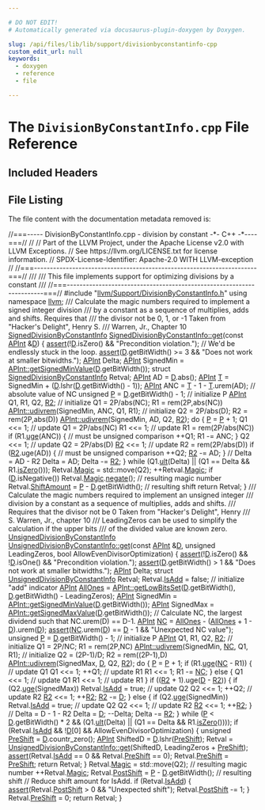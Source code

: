 ```yaml
---

# DO NOT EDIT!
# Automatically generated via docusaurus-plugin-doxygen by Doxygen.

slug: /api/files/lib/lib/support/divisionbyconstantinfo-cpp
custom_edit_url: null
keywords:
  - doxygen
  - reference
  - file

---
```





# The `DivisionByConstantInfo.cpp` File Reference

<DoxygenPage pluginConfig={pluginConfig}>



## Included Headers

<IncludesList>
<IncludesListItem
  filePath="llvm/Support/DivisionByConstantInfo.h"
  permalink="/docs/api/files/include/include/llvm/include/llvm/support/divisionbyconstantinfo-h"
  isLocal="true" />
</IncludesList>


## File Listing

The file content with the documentation metadata removed is:

<ProgramListing>

<Link id="l00001" /><CodeLine lineNumber="1"><span class="doxyHighlightComment">//===----- DivisionByConstantInfo.cpp - division by constant -&#42;- C++ -&#42;----===//</span></CodeLine>
<Link id="l00002" /><CodeLine lineNumber="2"><span class="doxyHighlightComment">//</span></CodeLine>
<Link id="l00003" /><CodeLine lineNumber="3"><span class="doxyHighlightComment">// Part of the LLVM Project, under the Apache License v2.0 with LLVM Exceptions.</span></CodeLine>
<Link id="l00004" /><CodeLine lineNumber="4"><span class="doxyHighlightComment">// See https://llvm.org/LICENSE.txt for license information.</span></CodeLine>
<Link id="l00005" /><CodeLine lineNumber="5"><span class="doxyHighlightComment">// SPDX-License-Identifier: Apache-2.0 WITH LLVM-exception</span></CodeLine>
<Link id="l00006" /><CodeLine lineNumber="6"><span class="doxyHighlightComment">//</span></CodeLine>
<Link id="l00007" /><CodeLine lineNumber="7"><span class="doxyHighlightComment">//===----------------------------------------------------------------------===//</span></CodeLine>
<Link id="l00008" /><CodeLine lineNumber="8"><span class="doxyHighlightComment">///</span></CodeLine>
<Link id="l00009" /><CodeLine lineNumber="9"><span class="doxyHighlightComment">/// This file implements support for optimizing divisions by a constant</span></CodeLine>
<Link id="l00010" /><CodeLine lineNumber="10"><span class="doxyHighlightComment">///</span></CodeLine>
<Link id="l00011" /><CodeLine lineNumber="11"><span class="doxyHighlightComment">//===----------------------------------------------------------------------===//</span></CodeLine>
<Link id="l00012" /><CodeLine lineNumber="12"></CodeLine>
<Link id="l00013" /><CodeLine lineNumber="13"><span class="doxyHighlightPreprocessor">#include &quot;<a href="/docs/api/files/include/include/llvm/include/llvm/support/divisionbyconstantinfo-h">llvm/Support/DivisionByConstantInfo.h</a>&quot;</span></CodeLine>
<Link id="l00014" /><CodeLine lineNumber="14"></CodeLine>
<Link id="l00015" /><CodeLine lineNumber="15"><span class="doxyHighlightKeyword">using namespace </span><span class="doxyHighlight"><a href="/docs/api/namespaces/llvm">llvm</a>;</span></CodeLine>
<Link id="l00016" /><CodeLine lineNumber="16"></CodeLine>
<Link id="l00017" /><CodeLine lineNumber="17"><span class="doxyHighlightComment">/// Calculate the magic numbers required to implement a signed integer division</span></CodeLine>
<Link id="l00018" /><CodeLine lineNumber="18"><span class="doxyHighlightComment">/// by a constant as a sequence of multiplies, adds and shifts.  Requires that</span></CodeLine>
<Link id="l00019" /><CodeLine lineNumber="19"><span class="doxyHighlightComment">/// the divisor not be 0, 1, or -1  Taken from &quot;Hacker&#39;s Delight&quot;, Henry S.</span></CodeLine>
<Link id="l00020" /><CodeLine lineNumber="20"><span class="doxyHighlightComment">/// Warren, Jr., Chapter 10</span></CodeLine>
<Link id="l00021" /><CodeLine lineNumber="21" lineLink="/docs/api/structs/llvm/signeddivisionbyconstantinfo/#affa10b6ac03585fea6d8f1832071ebd5"><span class="doxyHighlight"><a href="/docs/api/structs/llvm/signeddivisionbyconstantinfo">SignedDivisionByConstantInfo</a> <a href="/docs/api/structs/llvm/signeddivisionbyconstantinfo/#affa10b6ac03585fea6d8f1832071ebd5">SignedDivisionByConstantInfo::get</a>(</span><span class="doxyHighlightKeyword">const</span><span class="doxyHighlight"> <a href="/docs/api/classes/llvm/apint">APInt</a> &amp;<a href="/docs/api/files/lib/lib/ir/builtingcs-cpp/#a6a9f043784cf87001c84980afa76da82">D</a>) &#123;</span></CodeLine>
<Link id="l00022" /><CodeLine lineNumber="22"><span class="doxyHighlight">  <a href="/docs/api/files/lib/lib/target/lib/target/amdgpu/silowercontrolflow-cpp/#a4868c5d81c5ccc98c47aeab6244346a0">assert</a>(!<a href="/docs/api/files/lib/lib/ir/builtingcs-cpp/#a6a9f043784cf87001c84980afa76da82">D</a>.isZero() &amp;&amp; </span><span class="doxyHighlightStringLiteral">&quot;Precondition violation.&quot;</span><span class="doxyHighlight">);</span></CodeLine>
<Link id="l00023" /><CodeLine lineNumber="23"></CodeLine>
<Link id="l00024" /><CodeLine lineNumber="24"><span class="doxyHighlight">  </span><span class="doxyHighlightComment">// We&#39;d be endlessly stuck in the loop.</span></CodeLine>
<Link id="l00025" /><CodeLine lineNumber="25"><span class="doxyHighlight">  <a href="/docs/api/files/lib/lib/target/lib/target/amdgpu/silowercontrolflow-cpp/#a4868c5d81c5ccc98c47aeab6244346a0">assert</a>(<a href="/docs/api/files/lib/lib/ir/builtingcs-cpp/#a6a9f043784cf87001c84980afa76da82">D</a>.getBitWidth() &gt;= 3 &amp;&amp; </span><span class="doxyHighlightStringLiteral">&quot;Does not work at smaller bitwidths.&quot;</span><span class="doxyHighlight">);</span></CodeLine>
<Link id="l00026" /><CodeLine lineNumber="26"></CodeLine>
<Link id="l00027" /><CodeLine lineNumber="27"><span class="doxyHighlight">  <a href="/docs/api/classes/llvm/apint">APInt</a> Delta;</span></CodeLine>
<Link id="l00028" /><CodeLine lineNumber="28"><span class="doxyHighlight">  <a href="/docs/api/classes/llvm/apint">APInt</a> SignedMin = <a href="/docs/api/classes/llvm/apint/#a8f877403433892e14ff0c692cbe9efdf">APInt::getSignedMinValue</a>(<a href="/docs/api/files/lib/lib/ir/builtingcs-cpp/#a6a9f043784cf87001c84980afa76da82">D</a>.getBitWidth());</span></CodeLine>
<Link id="l00029" /><CodeLine lineNumber="29"><span class="doxyHighlight">  </span><span class="doxyHighlightKeyword">struct </span><span class="doxyHighlight"><a href="/docs/api/structs/llvm/signeddivisionbyconstantinfo">SignedDivisionByConstantInfo</a> Retval;</span></CodeLine>
<Link id="l00030" /><CodeLine lineNumber="30"></CodeLine>
<Link id="l00031" /><CodeLine lineNumber="31"><span class="doxyHighlight">  <a href="/docs/api/classes/llvm/apint">APInt</a> AD = <a href="/docs/api/files/lib/lib/ir/builtingcs-cpp/#a6a9f043784cf87001c84980afa76da82">D</a>.abs();</span></CodeLine>
<Link id="l00032" /><CodeLine lineNumber="32"><span class="doxyHighlight">  <a href="/docs/api/classes/llvm/apint">APInt</a> <a href="/docs/api/files/lib/lib/target/lib/target/mips/mips16isellowering-cpp/#a0acb682b8260ab1c60b918599864e2e5">T</a> = SignedMin + (<a href="/docs/api/files/lib/lib/ir/builtingcs-cpp/#a6a9f043784cf87001c84980afa76da82">D</a>.lshr(<a href="/docs/api/files/lib/lib/ir/builtingcs-cpp/#a6a9f043784cf87001c84980afa76da82">D</a>.getBitWidth() - 1));</span></CodeLine>
<Link id="l00033" /><CodeLine lineNumber="33"><span class="doxyHighlight">  <a href="/docs/api/classes/llvm/apint">APInt</a> ANC = <a href="/docs/api/files/lib/lib/target/lib/target/mips/mips16isellowering-cpp/#a0acb682b8260ab1c60b918599864e2e5">T</a> - 1 - <a href="/docs/api/files/lib/lib/target/lib/target/mips/mips16isellowering-cpp/#a0acb682b8260ab1c60b918599864e2e5">T</a>.urem(AD);   </span><span class="doxyHighlightComment">// absolute value of NC</span></CodeLine>
<Link id="l00034" /><CodeLine lineNumber="34"><span class="doxyHighlight">  </span><span class="doxyHighlightKeywordType">unsigned</span><span class="doxyHighlight"> <a href="/docs/api/files/lib/lib/option/option-cpp/#a04665169063c8ca1f2ea96c27fc7c2b2">P</a> = <a href="/docs/api/files/lib/lib/ir/builtingcs-cpp/#a6a9f043784cf87001c84980afa76da82">D</a>.getBitWidth() - 1; </span><span class="doxyHighlightComment">// initialize P</span></CodeLine>
<Link id="l00035" /><CodeLine lineNumber="35"><span class="doxyHighlight">  <a href="/docs/api/classes/llvm/apint">APInt</a> Q1, R1, Q2, <a href="/docs/api/files/include/include/llvm/include/llvm/support/mathextras-h/#a9211f62d8e1e6de999eaa63ec0f6ae02">R2</a>;</span></CodeLine>
<Link id="l00036" /><CodeLine lineNumber="36"><span class="doxyHighlight">  </span><span class="doxyHighlightComment">// initialize Q1 = 2P/abs(NC); R1 = rem(2P,abs(NC))</span></CodeLine>
<Link id="l00037" /><CodeLine lineNumber="37"><span class="doxyHighlight">  <a href="/docs/api/classes/llvm/apint/#a0f0a665210e453bb16b4bf1861dbdd58">APInt::udivrem</a>(SignedMin, ANC, Q1, R1);</span></CodeLine>
<Link id="l00038" /><CodeLine lineNumber="38"><span class="doxyHighlight">  </span><span class="doxyHighlightComment">// initialize Q2 = 2P/abs(D); R2 = rem(2P,abs(D))</span></CodeLine>
<Link id="l00039" /><CodeLine lineNumber="39"><span class="doxyHighlight">  <a href="/docs/api/classes/llvm/apint/#a0f0a665210e453bb16b4bf1861dbdd58">APInt::udivrem</a>(SignedMin, AD, Q2, <a href="/docs/api/files/include/include/llvm/include/llvm/support/mathextras-h/#a9211f62d8e1e6de999eaa63ec0f6ae02">R2</a>);</span></CodeLine>
<Link id="l00040" /><CodeLine lineNumber="40"><span class="doxyHighlight">  </span><span class="doxyHighlightKeywordFlow">do</span><span class="doxyHighlight"> &#123;</span></CodeLine>
<Link id="l00041" /><CodeLine lineNumber="41"><span class="doxyHighlight">    <a href="/docs/api/files/lib/lib/option/option-cpp/#a04665169063c8ca1f2ea96c27fc7c2b2">P</a> = <a href="/docs/api/files/lib/lib/option/option-cpp/#a04665169063c8ca1f2ea96c27fc7c2b2">P</a> + 1;</span></CodeLine>
<Link id="l00042" /><CodeLine lineNumber="42"><span class="doxyHighlight">    Q1 &lt;&lt;= 1;      </span><span class="doxyHighlightComment">// update Q1 = 2P/abs(NC)</span></CodeLine>
<Link id="l00043" /><CodeLine lineNumber="43"><span class="doxyHighlight">    R1 &lt;&lt;= 1;      </span><span class="doxyHighlightComment">// update R1 = rem(2P/abs(NC))</span></CodeLine>
<Link id="l00044" /><CodeLine lineNumber="44"><span class="doxyHighlight">    </span><span class="doxyHighlightKeywordFlow">if</span><span class="doxyHighlight"> (R1.<a href="/docs/api/classes/llvm/apint/#af4b1ccc0b78f9da9f3f3944e06007f1d">uge</a>(ANC)) &#123; </span><span class="doxyHighlightComment">// must be unsigned comparison</span></CodeLine>
<Link id="l00045" /><CodeLine lineNumber="45"><span class="doxyHighlight">      ++Q1;</span></CodeLine>
<Link id="l00046" /><CodeLine lineNumber="46"><span class="doxyHighlight">      R1 -= ANC;</span></CodeLine>
<Link id="l00047" /><CodeLine lineNumber="47"><span class="doxyHighlight">    &#125;</span></CodeLine>
<Link id="l00048" /><CodeLine lineNumber="48"><span class="doxyHighlight">    Q2 &lt;&lt;= 1;     </span><span class="doxyHighlightComment">// update Q2 = 2P/abs(D)</span></CodeLine>
<Link id="l00049" /><CodeLine lineNumber="49"><span class="doxyHighlight">    <a href="/docs/api/files/include/include/llvm/include/llvm/support/mathextras-h/#a9211f62d8e1e6de999eaa63ec0f6ae02">R2</a> &lt;&lt;= 1;     </span><span class="doxyHighlightComment">// update R2 = rem(2P/abs(D))</span></CodeLine>
<Link id="l00050" /><CodeLine lineNumber="50"><span class="doxyHighlight">    </span><span class="doxyHighlightKeywordFlow">if</span><span class="doxyHighlight"> (<a href="/docs/api/files/include/include/llvm/include/llvm/support/mathextras-h/#a9211f62d8e1e6de999eaa63ec0f6ae02">R2</a>.uge(AD)) &#123; </span><span class="doxyHighlightComment">// must be unsigned comparison</span></CodeLine>
<Link id="l00051" /><CodeLine lineNumber="51"><span class="doxyHighlight">      ++Q2;</span></CodeLine>
<Link id="l00052" /><CodeLine lineNumber="52"><span class="doxyHighlight">      <a href="/docs/api/files/include/include/llvm/include/llvm/support/mathextras-h/#a9211f62d8e1e6de999eaa63ec0f6ae02">R2</a> -= AD;</span></CodeLine>
<Link id="l00053" /><CodeLine lineNumber="53"><span class="doxyHighlight">    &#125;</span></CodeLine>
<Link id="l00054" /><CodeLine lineNumber="54"><span class="doxyHighlight">    </span><span class="doxyHighlightComment">// Delta = AD - R2</span></CodeLine>
<Link id="l00055" /><CodeLine lineNumber="55"><span class="doxyHighlight">    Delta = AD;</span></CodeLine>
<Link id="l00056" /><CodeLine lineNumber="56"><span class="doxyHighlight">    Delta -= <a href="/docs/api/files/include/include/llvm/include/llvm/support/mathextras-h/#a9211f62d8e1e6de999eaa63ec0f6ae02">R2</a>;</span></CodeLine>
<Link id="l00057" /><CodeLine lineNumber="57"><span class="doxyHighlight">  &#125; </span><span class="doxyHighlightKeywordFlow">while</span><span class="doxyHighlight"> (Q1.<a href="/docs/api/classes/llvm/apint/#a545e8d5dfa1688acea0d0e275b03682f">ult</a>(Delta) || (Q1 == Delta &amp;&amp; R1.<a href="/docs/api/classes/llvm/apint/#a49cd5939942c6665aba4cae8c220dff1">isZero</a>()));</span></CodeLine>
<Link id="l00058" /><CodeLine lineNumber="58"></CodeLine>
<Link id="l00059" /><CodeLine lineNumber="59"><span class="doxyHighlight">  Retval.<a href="/docs/api/structs/llvm/signeddivisionbyconstantinfo/#aa54b0543973a6ef974f769d0e9383850">Magic</a> = std::move(Q2);</span></CodeLine>
<Link id="l00060" /><CodeLine lineNumber="60"><span class="doxyHighlight">  ++Retval.<a href="/docs/api/structs/llvm/signeddivisionbyconstantinfo/#aa54b0543973a6ef974f769d0e9383850">Magic</a>;</span></CodeLine>
<Link id="l00061" /><CodeLine lineNumber="61"><span class="doxyHighlight">  </span><span class="doxyHighlightKeywordFlow">if</span><span class="doxyHighlight"> (<a href="/docs/api/files/lib/lib/ir/builtingcs-cpp/#a6a9f043784cf87001c84980afa76da82">D</a>.isNegative())</span></CodeLine>
<Link id="l00062" /><CodeLine lineNumber="62"><span class="doxyHighlight">    Retval.<a href="/docs/api/structs/llvm/signeddivisionbyconstantinfo/#aa54b0543973a6ef974f769d0e9383850">Magic</a>.<a href="/docs/api/classes/llvm/apint/#a8376734f311508662dd7e737752e5953">negate</a>();                  </span><span class="doxyHighlightComment">// resulting magic number</span></CodeLine>
<Link id="l00063" /><CodeLine lineNumber="63"><span class="doxyHighlight">  Retval.<a href="/docs/api/structs/llvm/signeddivisionbyconstantinfo/#a4cfbfc736687e2b99cd2cc6cd2d208c4">ShiftAmount</a> = <a href="/docs/api/files/lib/lib/option/option-cpp/#a04665169063c8ca1f2ea96c27fc7c2b2">P</a> - <a href="/docs/api/files/lib/lib/ir/builtingcs-cpp/#a6a9f043784cf87001c84980afa76da82">D</a>.getBitWidth(); </span><span class="doxyHighlightComment">// resulting shift</span></CodeLine>
<Link id="l00064" /><CodeLine lineNumber="64"><span class="doxyHighlight">  </span><span class="doxyHighlightKeywordFlow">return</span><span class="doxyHighlight"> Retval;</span></CodeLine>
<Link id="l00065" /><CodeLine lineNumber="65"><span class="doxyHighlight">&#125;</span></CodeLine>
<Link id="l00066" /><CodeLine lineNumber="66"></CodeLine>
<Link id="l00067" /><CodeLine lineNumber="67"><span class="doxyHighlightComment">/// Calculate the magic numbers required to implement an unsigned integer</span></CodeLine>
<Link id="l00068" /><CodeLine lineNumber="68"><span class="doxyHighlightComment">/// division by a constant as a sequence of multiplies, adds and shifts.</span></CodeLine>
<Link id="l00069" /><CodeLine lineNumber="69"><span class="doxyHighlightComment">/// Requires that the divisor not be 0  Taken from &quot;Hacker&#39;s Delight&quot;, Henry</span></CodeLine>
<Link id="l00070" /><CodeLine lineNumber="70"><span class="doxyHighlightComment">/// S. Warren, Jr., chapter 10</span></CodeLine>
<Link id="l00071" /><CodeLine lineNumber="71"><span class="doxyHighlightComment">/// LeadingZeros can be used to simplify the calculation if the upper bits</span></CodeLine>
<Link id="l00072" /><CodeLine lineNumber="72"><span class="doxyHighlightComment">/// of the divided value are known zero.</span></CodeLine>
<Link id="l00073" /><CodeLine lineNumber="73"><span class="doxyHighlight"><a href="/docs/api/structs/llvm/unsigneddivisionbyconstantinfo">UnsignedDivisionByConstantInfo</a></span></CodeLine>
<Link id="l00074" /><CodeLine lineNumber="74" lineLink="/docs/api/structs/llvm/unsigneddivisionbyconstantinfo/#a6a7ecd0f6bb250280a31e56173931e31"><span class="doxyHighlight"><a href="/docs/api/structs/llvm/unsigneddivisionbyconstantinfo/#a6a7ecd0f6bb250280a31e56173931e31">UnsignedDivisionByConstantInfo::get</a>(</span><span class="doxyHighlightKeyword">const</span><span class="doxyHighlight"> <a href="/docs/api/classes/llvm/apint">APInt</a> &amp;<a href="/docs/api/files/lib/lib/ir/builtingcs-cpp/#a6a9f043784cf87001c84980afa76da82">D</a>, </span><span class="doxyHighlightKeywordType">unsigned</span><span class="doxyHighlight"> LeadingZeros,</span></CodeLine>
<Link id="l00075" /><CodeLine lineNumber="75"><span class="doxyHighlight">                                    </span><span class="doxyHighlightKeywordType">bool</span><span class="doxyHighlight"> AllowEvenDivisorOptimization) &#123;</span></CodeLine>
<Link id="l00076" /><CodeLine lineNumber="76"><span class="doxyHighlight">  <a href="/docs/api/files/lib/lib/target/lib/target/amdgpu/silowercontrolflow-cpp/#a4868c5d81c5ccc98c47aeab6244346a0">assert</a>(!<a href="/docs/api/files/lib/lib/ir/builtingcs-cpp/#a6a9f043784cf87001c84980afa76da82">D</a>.isZero() &amp;&amp; !<a href="/docs/api/files/lib/lib/ir/builtingcs-cpp/#a6a9f043784cf87001c84980afa76da82">D</a>.isOne() &amp;&amp; </span><span class="doxyHighlightStringLiteral">&quot;Precondition violation.&quot;</span><span class="doxyHighlight">);</span></CodeLine>
<Link id="l00077" /><CodeLine lineNumber="77"><span class="doxyHighlight">  <a href="/docs/api/files/lib/lib/target/lib/target/amdgpu/silowercontrolflow-cpp/#a4868c5d81c5ccc98c47aeab6244346a0">assert</a>(<a href="/docs/api/files/lib/lib/ir/builtingcs-cpp/#a6a9f043784cf87001c84980afa76da82">D</a>.getBitWidth() &gt; 1 &amp;&amp; </span><span class="doxyHighlightStringLiteral">&quot;Does not work at smaller bitwidths.&quot;</span><span class="doxyHighlight">);</span></CodeLine>
<Link id="l00078" /><CodeLine lineNumber="78"></CodeLine>
<Link id="l00079" /><CodeLine lineNumber="79"><span class="doxyHighlight">  <a href="/docs/api/classes/llvm/apint">APInt</a> Delta;</span></CodeLine>
<Link id="l00080" /><CodeLine lineNumber="80"><span class="doxyHighlight">  </span><span class="doxyHighlightKeyword">struct </span><span class="doxyHighlight"><a href="/docs/api/structs/llvm/unsigneddivisionbyconstantinfo">UnsignedDivisionByConstantInfo</a> Retval;</span></CodeLine>
<Link id="l00081" /><CodeLine lineNumber="81"><span class="doxyHighlight">  Retval.<a href="/docs/api/structs/llvm/unsigneddivisionbyconstantinfo/#a1b8b2eee90075caf0407679fb780f5c9">IsAdd</a> = </span><span class="doxyHighlightKeyword">false</span><span class="doxyHighlight">; </span><span class="doxyHighlightComment">// initialize &quot;add&quot; indicator</span></CodeLine>
<Link id="l00082" /><CodeLine lineNumber="82"><span class="doxyHighlight">  <a href="/docs/api/classes/llvm/apint">APInt</a> <a href="/docs/api/namespaces/llvm/#af14335020a68db7b9f722810e4a05180a421c6b20238e6e6585270538188f15b9">AllOnes</a> =</span></CodeLine>
<Link id="l00083" /><CodeLine lineNumber="83"><span class="doxyHighlight">      <a href="/docs/api/classes/llvm/apint/#ad960e1ff48d25c382b6d28e7961f074e">APInt::getLowBitsSet</a>(<a href="/docs/api/files/lib/lib/ir/builtingcs-cpp/#a6a9f043784cf87001c84980afa76da82">D</a>.getBitWidth(), <a href="/docs/api/files/lib/lib/ir/builtingcs-cpp/#a6a9f043784cf87001c84980afa76da82">D</a>.getBitWidth() - LeadingZeros);</span></CodeLine>
<Link id="l00084" /><CodeLine lineNumber="84"><span class="doxyHighlight">  <a href="/docs/api/classes/llvm/apint">APInt</a> SignedMin = <a href="/docs/api/classes/llvm/apint/#a8f877403433892e14ff0c692cbe9efdf">APInt::getSignedMinValue</a>(<a href="/docs/api/files/lib/lib/ir/builtingcs-cpp/#a6a9f043784cf87001c84980afa76da82">D</a>.getBitWidth());</span></CodeLine>
<Link id="l00085" /><CodeLine lineNumber="85"><span class="doxyHighlight">  <a href="/docs/api/classes/llvm/apint">APInt</a> SignedMax = <a href="/docs/api/classes/llvm/apint/#a562c9513409b74f02cb3a5c9bae672ea">APInt::getSignedMaxValue</a>(<a href="/docs/api/files/lib/lib/ir/builtingcs-cpp/#a6a9f043784cf87001c84980afa76da82">D</a>.getBitWidth());</span></CodeLine>
<Link id="l00086" /><CodeLine lineNumber="86"></CodeLine>
<Link id="l00087" /><CodeLine lineNumber="87"><span class="doxyHighlight">  </span><span class="doxyHighlightComment">// Calculate NC, the largest dividend such that NC.urem(D) == D-1.</span></CodeLine>
<Link id="l00088" /><CodeLine lineNumber="88"><span class="doxyHighlight">  <a href="/docs/api/classes/llvm/apint">APInt</a> <a href="/docs/api/files/lib/lib/support/regutils-h/#a1fa2460e32327ade49189c95740bc1b5">NC</a> = <a href="/docs/api/namespaces/llvm/#af14335020a68db7b9f722810e4a05180a421c6b20238e6e6585270538188f15b9">AllOnes</a> - (<a href="/docs/api/namespaces/llvm/#af14335020a68db7b9f722810e4a05180a421c6b20238e6e6585270538188f15b9">AllOnes</a> + 1 - <a href="/docs/api/files/lib/lib/ir/builtingcs-cpp/#a6a9f043784cf87001c84980afa76da82">D</a>).urem(<a href="/docs/api/files/lib/lib/ir/builtingcs-cpp/#a6a9f043784cf87001c84980afa76da82">D</a>);</span></CodeLine>
<Link id="l00089" /><CodeLine lineNumber="89"><span class="doxyHighlight">  <a href="/docs/api/files/lib/lib/target/lib/target/amdgpu/silowercontrolflow-cpp/#a4868c5d81c5ccc98c47aeab6244346a0">assert</a>(<a href="/docs/api/files/lib/lib/support/regutils-h/#a1fa2460e32327ade49189c95740bc1b5">NC</a>.urem(<a href="/docs/api/files/lib/lib/ir/builtingcs-cpp/#a6a9f043784cf87001c84980afa76da82">D</a>) == <a href="/docs/api/files/lib/lib/ir/builtingcs-cpp/#a6a9f043784cf87001c84980afa76da82">D</a> - 1 &amp;&amp; </span><span class="doxyHighlightStringLiteral">&quot;Unexpected NC value&quot;</span><span class="doxyHighlight">);</span></CodeLine>
<Link id="l00090" /><CodeLine lineNumber="90"><span class="doxyHighlight">  </span><span class="doxyHighlightKeywordType">unsigned</span><span class="doxyHighlight"> <a href="/docs/api/files/lib/lib/option/option-cpp/#a04665169063c8ca1f2ea96c27fc7c2b2">P</a> = <a href="/docs/api/files/lib/lib/ir/builtingcs-cpp/#a6a9f043784cf87001c84980afa76da82">D</a>.getBitWidth() - 1; </span><span class="doxyHighlightComment">// initialize P</span></CodeLine>
<Link id="l00091" /><CodeLine lineNumber="91"><span class="doxyHighlight">  <a href="/docs/api/classes/llvm/apint">APInt</a> Q1, R1, Q2, <a href="/docs/api/files/include/include/llvm/include/llvm/support/mathextras-h/#a9211f62d8e1e6de999eaa63ec0f6ae02">R2</a>;</span></CodeLine>
<Link id="l00092" /><CodeLine lineNumber="92"><span class="doxyHighlight">  </span><span class="doxyHighlightComment">// initialize Q1 = 2P/NC; R1 = rem(2P,NC)</span></CodeLine>
<Link id="l00093" /><CodeLine lineNumber="93"><span class="doxyHighlight">  <a href="/docs/api/classes/llvm/apint/#a0f0a665210e453bb16b4bf1861dbdd58">APInt::udivrem</a>(SignedMin, <a href="/docs/api/files/lib/lib/support/regutils-h/#a1fa2460e32327ade49189c95740bc1b5">NC</a>, Q1, R1);</span></CodeLine>
<Link id="l00094" /><CodeLine lineNumber="94"><span class="doxyHighlight">  </span><span class="doxyHighlightComment">// initialize Q2 = (2P-1)/D; R2 = rem((2P-1),D)</span></CodeLine>
<Link id="l00095" /><CodeLine lineNumber="95"><span class="doxyHighlight">  <a href="/docs/api/classes/llvm/apint/#a0f0a665210e453bb16b4bf1861dbdd58">APInt::udivrem</a>(SignedMax, <a href="/docs/api/files/lib/lib/ir/builtingcs-cpp/#a6a9f043784cf87001c84980afa76da82">D</a>, Q2, <a href="/docs/api/files/include/include/llvm/include/llvm/support/mathextras-h/#a9211f62d8e1e6de999eaa63ec0f6ae02">R2</a>);</span></CodeLine>
<Link id="l00096" /><CodeLine lineNumber="96"><span class="doxyHighlight">  </span><span class="doxyHighlightKeywordFlow">do</span><span class="doxyHighlight"> &#123;</span></CodeLine>
<Link id="l00097" /><CodeLine lineNumber="97"><span class="doxyHighlight">    <a href="/docs/api/files/lib/lib/option/option-cpp/#a04665169063c8ca1f2ea96c27fc7c2b2">P</a> = <a href="/docs/api/files/lib/lib/option/option-cpp/#a04665169063c8ca1f2ea96c27fc7c2b2">P</a> + 1;</span></CodeLine>
<Link id="l00098" /><CodeLine lineNumber="98"><span class="doxyHighlight">    </span><span class="doxyHighlightKeywordFlow">if</span><span class="doxyHighlight"> (R1.<a href="/docs/api/classes/llvm/apint/#af4b1ccc0b78f9da9f3f3944e06007f1d">uge</a>(<a href="/docs/api/files/lib/lib/support/regutils-h/#a1fa2460e32327ade49189c95740bc1b5">NC</a> - R1)) &#123;</span></CodeLine>
<Link id="l00099" /><CodeLine lineNumber="99"><span class="doxyHighlight">      </span><span class="doxyHighlightComment">// update Q1</span></CodeLine>
<Link id="l00100" /><CodeLine lineNumber="100"><span class="doxyHighlight">      Q1 &lt;&lt;= 1;</span></CodeLine>
<Link id="l00101" /><CodeLine lineNumber="101"><span class="doxyHighlight">      ++Q1;</span></CodeLine>
<Link id="l00102" /><CodeLine lineNumber="102"><span class="doxyHighlight">      </span><span class="doxyHighlightComment">// update R1</span></CodeLine>
<Link id="l00103" /><CodeLine lineNumber="103"><span class="doxyHighlight">      R1 &lt;&lt;= 1;</span></CodeLine>
<Link id="l00104" /><CodeLine lineNumber="104"><span class="doxyHighlight">      R1 -= <a href="/docs/api/files/lib/lib/support/regutils-h/#a1fa2460e32327ade49189c95740bc1b5">NC</a>;</span></CodeLine>
<Link id="l00105" /><CodeLine lineNumber="105"><span class="doxyHighlight">    &#125; </span><span class="doxyHighlightKeywordFlow">else</span><span class="doxyHighlight"> &#123;</span></CodeLine>
<Link id="l00106" /><CodeLine lineNumber="106"><span class="doxyHighlight">      Q1 &lt;&lt;= 1; </span><span class="doxyHighlightComment">// update Q1</span></CodeLine>
<Link id="l00107" /><CodeLine lineNumber="107"><span class="doxyHighlight">      R1 &lt;&lt;= 1; </span><span class="doxyHighlightComment">// update R1</span></CodeLine>
<Link id="l00108" /><CodeLine lineNumber="108"><span class="doxyHighlight">    &#125;</span></CodeLine>
<Link id="l00109" /><CodeLine lineNumber="109"><span class="doxyHighlight">    </span><span class="doxyHighlightKeywordFlow">if</span><span class="doxyHighlight"> ((<a href="/docs/api/files/include/include/llvm/include/llvm/support/mathextras-h/#a9211f62d8e1e6de999eaa63ec0f6ae02">R2</a> + 1).uge(<a href="/docs/api/files/lib/lib/ir/builtingcs-cpp/#a6a9f043784cf87001c84980afa76da82">D</a> - <a href="/docs/api/files/include/include/llvm/include/llvm/support/mathextras-h/#a9211f62d8e1e6de999eaa63ec0f6ae02">R2</a>)) &#123;</span></CodeLine>
<Link id="l00110" /><CodeLine lineNumber="110"><span class="doxyHighlight">      </span><span class="doxyHighlightKeywordFlow">if</span><span class="doxyHighlight"> (Q2.<a href="/docs/api/classes/llvm/apint/#af4b1ccc0b78f9da9f3f3944e06007f1d">uge</a>(SignedMax))</span></CodeLine>
<Link id="l00111" /><CodeLine lineNumber="111"><span class="doxyHighlight">        Retval.<a href="/docs/api/structs/llvm/unsigneddivisionbyconstantinfo/#a1b8b2eee90075caf0407679fb780f5c9">IsAdd</a> = </span><span class="doxyHighlightKeyword">true</span><span class="doxyHighlight">;</span></CodeLine>
<Link id="l00112" /><CodeLine lineNumber="112"><span class="doxyHighlight">      </span><span class="doxyHighlightComment">// update Q2</span></CodeLine>
<Link id="l00113" /><CodeLine lineNumber="113"><span class="doxyHighlight">      Q2 &lt;&lt;= 1;</span></CodeLine>
<Link id="l00114" /><CodeLine lineNumber="114"><span class="doxyHighlight">      ++Q2;</span></CodeLine>
<Link id="l00115" /><CodeLine lineNumber="115"><span class="doxyHighlight">      </span><span class="doxyHighlightComment">// update R2</span></CodeLine>
<Link id="l00116" /><CodeLine lineNumber="116"><span class="doxyHighlight">      <a href="/docs/api/files/include/include/llvm/include/llvm/support/mathextras-h/#a9211f62d8e1e6de999eaa63ec0f6ae02">R2</a> &lt;&lt;= 1;</span></CodeLine>
<Link id="l00117" /><CodeLine lineNumber="117"><span class="doxyHighlight">      ++<a href="/docs/api/files/include/include/llvm/include/llvm/support/mathextras-h/#a9211f62d8e1e6de999eaa63ec0f6ae02">R2</a>;</span></CodeLine>
<Link id="l00118" /><CodeLine lineNumber="118"><span class="doxyHighlight">      <a href="/docs/api/files/include/include/llvm/include/llvm/support/mathextras-h/#a9211f62d8e1e6de999eaa63ec0f6ae02">R2</a> -= <a href="/docs/api/files/lib/lib/ir/builtingcs-cpp/#a6a9f043784cf87001c84980afa76da82">D</a>;</span></CodeLine>
<Link id="l00119" /><CodeLine lineNumber="119"><span class="doxyHighlight">    &#125; </span><span class="doxyHighlightKeywordFlow">else</span><span class="doxyHighlight"> &#123;</span></CodeLine>
<Link id="l00120" /><CodeLine lineNumber="120"><span class="doxyHighlight">      </span><span class="doxyHighlightKeywordFlow">if</span><span class="doxyHighlight"> (Q2.<a href="/docs/api/classes/llvm/apint/#af4b1ccc0b78f9da9f3f3944e06007f1d">uge</a>(SignedMin))</span></CodeLine>
<Link id="l00121" /><CodeLine lineNumber="121"><span class="doxyHighlight">        Retval.<a href="/docs/api/structs/llvm/unsigneddivisionbyconstantinfo/#a1b8b2eee90075caf0407679fb780f5c9">IsAdd</a> = </span><span class="doxyHighlightKeyword">true</span><span class="doxyHighlight">;</span></CodeLine>
<Link id="l00122" /><CodeLine lineNumber="122"><span class="doxyHighlight">      </span><span class="doxyHighlightComment">// update Q2</span></CodeLine>
<Link id="l00123" /><CodeLine lineNumber="123"><span class="doxyHighlight">      Q2 &lt;&lt;= 1;</span></CodeLine>
<Link id="l00124" /><CodeLine lineNumber="124"><span class="doxyHighlight">      </span><span class="doxyHighlightComment">// update R2</span></CodeLine>
<Link id="l00125" /><CodeLine lineNumber="125"><span class="doxyHighlight">      <a href="/docs/api/files/include/include/llvm/include/llvm/support/mathextras-h/#a9211f62d8e1e6de999eaa63ec0f6ae02">R2</a> &lt;&lt;= 1;</span></CodeLine>
<Link id="l00126" /><CodeLine lineNumber="126"><span class="doxyHighlight">      ++<a href="/docs/api/files/include/include/llvm/include/llvm/support/mathextras-h/#a9211f62d8e1e6de999eaa63ec0f6ae02">R2</a>;</span></CodeLine>
<Link id="l00127" /><CodeLine lineNumber="127"><span class="doxyHighlight">    &#125;</span></CodeLine>
<Link id="l00128" /><CodeLine lineNumber="128"><span class="doxyHighlight">    </span><span class="doxyHighlightComment">// Delta = D - 1 - R2</span></CodeLine>
<Link id="l00129" /><CodeLine lineNumber="129"><span class="doxyHighlight">    Delta = <a href="/docs/api/files/lib/lib/ir/builtingcs-cpp/#a6a9f043784cf87001c84980afa76da82">D</a>;</span></CodeLine>
<Link id="l00130" /><CodeLine lineNumber="130"><span class="doxyHighlight">    --Delta;</span></CodeLine>
<Link id="l00131" /><CodeLine lineNumber="131"><span class="doxyHighlight">    Delta -= <a href="/docs/api/files/include/include/llvm/include/llvm/support/mathextras-h/#a9211f62d8e1e6de999eaa63ec0f6ae02">R2</a>;</span></CodeLine>
<Link id="l00132" /><CodeLine lineNumber="132"><span class="doxyHighlight">  &#125; </span><span class="doxyHighlightKeywordFlow">while</span><span class="doxyHighlight"> (<a href="/docs/api/files/lib/lib/option/option-cpp/#a04665169063c8ca1f2ea96c27fc7c2b2">P</a> &lt; <a href="/docs/api/files/lib/lib/ir/builtingcs-cpp/#a6a9f043784cf87001c84980afa76da82">D</a>.getBitWidth() &#42; 2 &amp;&amp;</span></CodeLine>
<Link id="l00133" /><CodeLine lineNumber="133"><span class="doxyHighlight">           (Q1.<a href="/docs/api/classes/llvm/apint/#a545e8d5dfa1688acea0d0e275b03682f">ult</a>(Delta) || (Q1 == Delta &amp;&amp; R1.<a href="/docs/api/classes/llvm/apint/#a49cd5939942c6665aba4cae8c220dff1">isZero</a>())));</span></CodeLine>
<Link id="l00134" /><CodeLine lineNumber="134"></CodeLine>
<Link id="l00135" /><CodeLine lineNumber="135"><span class="doxyHighlight">  </span><span class="doxyHighlightKeywordFlow">if</span><span class="doxyHighlight"> (Retval.<a href="/docs/api/structs/llvm/unsigneddivisionbyconstantinfo/#a1b8b2eee90075caf0407679fb780f5c9">IsAdd</a> &amp;&amp; !<a href="/docs/api/files/lib/lib/ir/builtingcs-cpp/#a6a9f043784cf87001c84980afa76da82">D</a>&#91;0&#93; &amp;&amp; AllowEvenDivisorOptimization) &#123;</span></CodeLine>
<Link id="l00136" /><CodeLine lineNumber="136"><span class="doxyHighlight">    </span><span class="doxyHighlightKeywordType">unsigned</span><span class="doxyHighlight"> <a href="/docs/api/structs/llvm/unsigneddivisionbyconstantinfo/#a1fe2f52cb1640befcb5c3da7d3e37c6d">PreShift</a> = <a href="/docs/api/files/lib/lib/ir/builtingcs-cpp/#a6a9f043784cf87001c84980afa76da82">D</a>.countr&#95;zero();</span></CodeLine>
<Link id="l00137" /><CodeLine lineNumber="137"><span class="doxyHighlight">    <a href="/docs/api/classes/llvm/apint">APInt</a> ShiftedD = <a href="/docs/api/files/lib/lib/ir/builtingcs-cpp/#a6a9f043784cf87001c84980afa76da82">D</a>.lshr(<a href="/docs/api/structs/llvm/unsigneddivisionbyconstantinfo/#a1fe2f52cb1640befcb5c3da7d3e37c6d">PreShift</a>);</span></CodeLine>
<Link id="l00138" /><CodeLine lineNumber="138"><span class="doxyHighlight">    Retval =</span></CodeLine>
<Link id="l00139" /><CodeLine lineNumber="139"><span class="doxyHighlight">        <a href="/docs/api/structs/llvm/unsigneddivisionbyconstantinfo/#a6a7ecd0f6bb250280a31e56173931e31">UnsignedDivisionByConstantInfo::get</a>(ShiftedD, LeadingZeros + <a href="/docs/api/structs/llvm/unsigneddivisionbyconstantinfo/#a1fe2f52cb1640befcb5c3da7d3e37c6d">PreShift</a>);</span></CodeLine>
<Link id="l00140" /><CodeLine lineNumber="140"><span class="doxyHighlight">    <a href="/docs/api/files/lib/lib/target/lib/target/amdgpu/silowercontrolflow-cpp/#a4868c5d81c5ccc98c47aeab6244346a0">assert</a>(Retval.<a href="/docs/api/structs/llvm/unsigneddivisionbyconstantinfo/#a1b8b2eee90075caf0407679fb780f5c9">IsAdd</a> == 0 &amp;&amp; Retval.<a href="/docs/api/structs/llvm/unsigneddivisionbyconstantinfo/#a1fe2f52cb1640befcb5c3da7d3e37c6d">PreShift</a> == 0);</span></CodeLine>
<Link id="l00141" /><CodeLine lineNumber="141"><span class="doxyHighlight">    Retval.<a href="/docs/api/structs/llvm/unsigneddivisionbyconstantinfo/#a1fe2f52cb1640befcb5c3da7d3e37c6d">PreShift</a> = <a href="/docs/api/structs/llvm/unsigneddivisionbyconstantinfo/#a1fe2f52cb1640befcb5c3da7d3e37c6d">PreShift</a>;</span></CodeLine>
<Link id="l00142" /><CodeLine lineNumber="142"><span class="doxyHighlight">    </span><span class="doxyHighlightKeywordFlow">return</span><span class="doxyHighlight"> Retval;</span></CodeLine>
<Link id="l00143" /><CodeLine lineNumber="143"><span class="doxyHighlight">  &#125;</span></CodeLine>
<Link id="l00144" /><CodeLine lineNumber="144"></CodeLine>
<Link id="l00145" /><CodeLine lineNumber="145"><span class="doxyHighlight">  Retval.<a href="/docs/api/structs/llvm/unsigneddivisionbyconstantinfo/#a890b63a18fc3e328809c691b17c776ed">Magic</a> = std::move(Q2);             </span><span class="doxyHighlightComment">// resulting magic number</span></CodeLine>
<Link id="l00146" /><CodeLine lineNumber="146"><span class="doxyHighlight">  ++Retval.<a href="/docs/api/structs/llvm/unsigneddivisionbyconstantinfo/#a890b63a18fc3e328809c691b17c776ed">Magic</a>;</span></CodeLine>
<Link id="l00147" /><CodeLine lineNumber="147"><span class="doxyHighlight">  Retval.<a href="/docs/api/structs/llvm/unsigneddivisionbyconstantinfo/#aadab71767738ad10ccb7600fa732fd96">PostShift</a> = <a href="/docs/api/files/lib/lib/option/option-cpp/#a04665169063c8ca1f2ea96c27fc7c2b2">P</a> - <a href="/docs/api/files/lib/lib/ir/builtingcs-cpp/#a6a9f043784cf87001c84980afa76da82">D</a>.getBitWidth(); </span><span class="doxyHighlightComment">// resulting shift</span></CodeLine>
<Link id="l00148" /><CodeLine lineNumber="148"><span class="doxyHighlight">  </span><span class="doxyHighlightComment">// Reduce shift amount for IsAdd.</span></CodeLine>
<Link id="l00149" /><CodeLine lineNumber="149"><span class="doxyHighlight">  </span><span class="doxyHighlightKeywordFlow">if</span><span class="doxyHighlight"> (Retval.<a href="/docs/api/structs/llvm/unsigneddivisionbyconstantinfo/#a1b8b2eee90075caf0407679fb780f5c9">IsAdd</a>) &#123;</span></CodeLine>
<Link id="l00150" /><CodeLine lineNumber="150"><span class="doxyHighlight">    <a href="/docs/api/files/lib/lib/target/lib/target/amdgpu/silowercontrolflow-cpp/#a4868c5d81c5ccc98c47aeab6244346a0">assert</a>(Retval.<a href="/docs/api/structs/llvm/unsigneddivisionbyconstantinfo/#aadab71767738ad10ccb7600fa732fd96">PostShift</a> &gt; 0 &amp;&amp; </span><span class="doxyHighlightStringLiteral">&quot;Unexpected shift&quot;</span><span class="doxyHighlight">);</span></CodeLine>
<Link id="l00151" /><CodeLine lineNumber="151"><span class="doxyHighlight">    Retval.<a href="/docs/api/structs/llvm/unsigneddivisionbyconstantinfo/#aadab71767738ad10ccb7600fa732fd96">PostShift</a> -= 1;</span></CodeLine>
<Link id="l00152" /><CodeLine lineNumber="152"><span class="doxyHighlight">  &#125;</span></CodeLine>
<Link id="l00153" /><CodeLine lineNumber="153"><span class="doxyHighlight">  Retval.<a href="/docs/api/structs/llvm/unsigneddivisionbyconstantinfo/#a1fe2f52cb1640befcb5c3da7d3e37c6d">PreShift</a> = 0;</span></CodeLine>
<Link id="l00154" /><CodeLine lineNumber="154"><span class="doxyHighlight">  </span><span class="doxyHighlightKeywordFlow">return</span><span class="doxyHighlight"> Retval;</span></CodeLine>
<Link id="l00155" /><CodeLine lineNumber="155"><span class="doxyHighlight">&#125;</span></CodeLine>

</ProgramListing>


</DoxygenPage>
